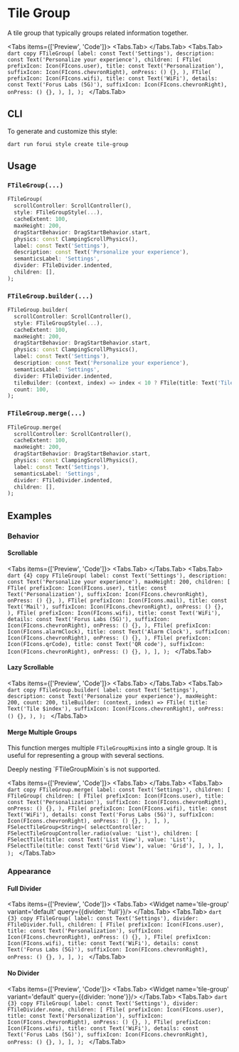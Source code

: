 
# Tile Group

A tile group that typically groups related information together.

<LinkBadgeGroup>
    <LinkBadge label="API Reference" href="https://pub.dev/documentation/forui/latest/forui.widgets.tile/"/>
</LinkBadgeGroup>

<Tabs items={['Preview', 'Code']}>
  <Tabs.Tab>
    <Widget name='tile-group' variant='default' query={{}}/>
  </Tabs.Tab>
  <Tabs.Tab>
    ```dart copy
    FTileGroup(
      label: const Text('Settings'),
      description: const Text('Personalize your experience'),
      children: [
        FTile(
          prefixIcon: Icon(FIcons.user),
          title: const Text('Personalization'),
          suffixIcon: Icon(FIcons.chevronRight),
          onPress: () {},
        ),
        FTile(
          prefixIcon: Icon(FIcons.wifi),
          title: const Text('WiFi'),
          details: const Text('Forus Labs (5G)'),
          suffixIcon: Icon(FIcons.chevronRight),
          onPress: () {},
        ),
      ],
    );
    ```
  </Tabs.Tab>
</Tabs>

## CLI

To generate and customize this style:

```shell copy
dart run forui style create tile-group 
```

## Usage

### `FTileGroup(...)`

```dart copy
FTileGroup(
  scrollController: ScrollController(),
  style: FTileGroupStyle(...),
  cacheExtent: 100,
  maxHeight: 200,
  dragStartBehavior: DragStartBehavior.start,
  physics: const ClampingScrollPhysics(),
  label: const Text('Settings'),
  description: const Text('Personalize your experience'),
  semanticsLabel: 'Settings',
  divider: FTileDivider.indented,
  children: [],
);
```

### `FTileGroup.builder(...)`

```dart copy
FTileGroup.builder(
  scrollController: ScrollController(),
  style: FTileGroupStyle(...),
  cacheExtent: 100,
  maxHeight: 200,
  dragStartBehavior: DragStartBehavior.start,
  physics: const ClampingScrollPhysics(),
  label: const Text('Settings'),
  description: const Text('Personalize your experience'),
  semanticsLabel: 'Settings',
  divider: FTileDivider.indented,
  tileBuilder: (context, index) => index < 10 ? FTile(title: Text('Tile $index')) : null,
  count: 100,
);
```

### `FTileGroup.merge(...)`

```dart copy
FTileGroup.merge(
  scrollController: ScrollController(),
  cacheExtent: 100,
  maxHeight: 200,
  dragStartBehavior: DragStartBehavior.start,
  physics: const ClampingScrollPhysics(),
  label: const Text('Settings'),
  semanticsLabel: 'Settings',
  divider: FTileDivider.indented,
  children: [],
);
```

## Examples

### Behavior

#### Scrollable

<Tabs items={['Preview', 'Code']}>
  <Tabs.Tab>
    <Widget name='tile-group' variant='scrollable' query={{}} height={300}/>
  </Tabs.Tab>
  <Tabs.Tab>
    ```dart {4} copy
    FTileGroup(
      label: const Text('Settings'),
      description: const Text('Personalize your experience'),
      maxHeight: 200,
      children: [
        FTile(
          prefixIcon: Icon(FIcons.user),
          title: const Text('Personalization'),
          suffixIcon: Icon(FIcons.chevronRight),
          onPress: () {},
        ),
        FTile(
          prefixIcon: Icon(FIcons.mail),
          title: const Text('Mail'),
          suffixIcon: Icon(FIcons.chevronRight),
          onPress: () {},
        ),
        FTile(
          prefixIcon: Icon(FIcons.wifi),
          title: const Text('WiFi'),
          details: const Text('Forus Labs (5G)'),
          suffixIcon: Icon(FIcons.chevronRight),
          onPress: () {},
        ),
        FTile(
          prefixIcon: Icon(FIcons.alarmClock),
          title: const Text('Alarm Clock'),
          suffixIcon: Icon(FIcons.chevronRight),
          onPress: () {},
        ),
        FTile(
          prefixIcon: Icon(FIcons.qrCode),
          title: const Text('QR code'),
          suffixIcon: Icon(FIcons.chevronRight),
          onPress: () {},
        ),
      ],
    );
    ```
  </Tabs.Tab>
</Tabs>

#### Lazy Scrollable

<Tabs items={['Preview', 'Code']}>
  <Tabs.Tab>
    <Widget name='tile-group' variant='lazy' query={{}} height={300}/>
  </Tabs.Tab>
  <Tabs.Tab>
    ```dart copy
    FTileGroup.builder(
      label: const Text('Settings'),
      description: const Text('Personalize your experience'),
      maxHeight: 200,
      count: 200,
      tileBuilder: (context, index) => FTile(
        title: Text('Tile $index'),
        suffixIcon: Icon(FIcons.chevronRight),
        onPress: () {},
      ),
    );
    ```
  </Tabs.Tab>
</Tabs>

#### Merge Multiple Groups

This function merges multiple `FTileGroupMixin`s into a single group. It is useful for representing a group with
several sections.

<Callout type="warning">
    Deeply nesting `FTileGroupMixin`s  is not supported.
</Callout>

<Tabs items={['Preview', 'Code']}>
  <Tabs.Tab>
    <Widget name='tile-group' variant='merge' query={{}} height={300}/>
  </Tabs.Tab>
  <Tabs.Tab>
    ```dart copy
    FTileGroup.merge(
      label: const Text('Settings'),
      children: [
        FTileGroup(
          children: [
            FTile(
              prefixIcon: Icon(FIcons.user),
              title: const Text('Personalization'),
              suffixIcon: Icon(FIcons.chevronRight),
              onPress: () {},
            ),
            FTile(
              prefixIcon: Icon(FIcons.wifi),
              title: const Text('WiFi'),
              details: const Text('Forus Labs (5G)'),
              suffixIcon: Icon(FIcons.chevronRight),
              onPress: () {},
            ),
          ],
        ),
        FSelectTileGroup<String>(
          selectController: FSelectTileGroupController.radio(value: 'List'),
          children: [
            FSelectTile(title: const Text('List View'), value: 'List'),
            FSelectTile(title: const Text('Grid View'), value: 'Grid'),
          ],
        ),
      ],
    );
    ```
  </Tabs.Tab>
</Tabs>

### Appearance

#### Full Divider

<Tabs items={['Preview', 'Code']}>
  <Tabs.Tab>
    <Widget name='tile-group' variant='default' query={{divider: 'full'}}/>
  </Tabs.Tab>
  <Tabs.Tab>
    ```dart {3} copy
    FTileGroup(
      label: const Text('Settings'),
      divider: FTileDivider.full,
      children: [
        FTile(
          prefixIcon: Icon(FIcons.user),
          title: const Text('Personalization'),
          suffixIcon: Icon(FIcons.chevronRight),
          onPress: () {},
        ),
        FTile(
          prefixIcon: Icon(FIcons.wifi),
          title: const Text('WiFi'),
          details: const Text('Forus Labs (5G)'),
          suffixIcon: Icon(FIcons.chevronRight),
          onPress: () {},
        ),
      ],
    );
    ```
  </Tabs.Tab>
</Tabs>

#### No Divider

<Tabs items={['Preview', 'Code']}>
  <Tabs.Tab>
    <Widget name='tile-group' variant='default' query={{divider: 'none'}}/>
  </Tabs.Tab>
  <Tabs.Tab>
    ```dart {3} copy
    FTileGroup(
      label: const Text('Settings'),
      divider: FTileDivider.none,
      children: [
        FTile(
          prefixIcon: Icon(FIcons.user),
          title: const Text('Personalization'),
          suffixIcon: Icon(FIcons.chevronRight),
          onPress: () {},
        ),
        FTile(
          prefixIcon: Icon(FIcons.wifi),
          title: const Text('WiFi'),
          details: const Text('Forus Labs (5G)'),
          suffixIcon: Icon(FIcons.chevronRight),
          onPress: () {},
        ),
      ],
    );
    ```
  </Tabs.Tab>
</Tabs>

